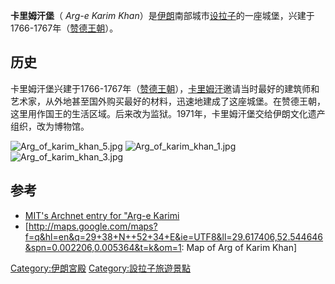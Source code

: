 {{Infobox building
|name = [[卡里姆汗|卡里姆汗]]堡
|native_name = ارگ کریم خان زند
|image = File:Arg of karim khan 2.jpg
|image_size = 400px
|caption = 内部
|type =
|map_type = 
|map_caption= 
|latd=
|latNS=
|longd=
|longEW=
|location = {{伊朗}}[[设拉子|设拉子]]
|architect= 
|engineer= 
|start_date = 1766年
|completion_date = 1767年
|date_demolished=
|cost=
|structural_system=  
|style= 
|size = 4.000平方米
|height = 14米
}}

'''卡里姆汗堡'''（{{lang-fa|ارگ کریم خان}} ''Arg-e Karim Khan''）是[[伊朗|伊朗]]南部城市[[设拉子|设拉子]]的一座城堡，兴建于1766-1767年（[[赞德王朝|赞德王朝]]）。

==历史==
卡里姆汗堡兴建于1766-1767年（[[赞德王朝|赞德王朝]]），[[卡里姆汗|卡里姆汗]]邀请当时最好的建筑师和艺术家，从外地甚至国外购买最好的材料，迅速地建成了这座城堡。在赞德王朝，这里用作国王的生活区域。后来改为监狱。1971年，卡里姆汗堡交给伊朗文化遗产组织，改为博物馆。

[[File:Arg_of_karim_khan_5.jpg|thumb]]
[[File:Arg_of_karim_khan_1.jpg|thumb]]
[[File:Arg_of_karim_khan_3.jpg|thumb]]

==参考==
{{commons category|Karim Khan Citadel}}
{{Reflist}}
*[https://web.archive.org/web/20060227100151/http://archnet.org/library/sites/one-site.tcl?site_id=4659 MIT's Archnet entry for "Arg-e Karimi]
*[http://maps.google.com/maps?f=q&hl=en&q=29+38+N++52+34+E&ie=UTF8&ll=29.617406,52.544646&spn=0.002206,0.005364&t=k&om=1: Map of Arg of Karim Khan]

{{coord|29.6174|52.5446|type:landmark_source:enwiki-googlemaplink|display=title}}

[[Category:伊朗宮殿|Category:伊朗宮殿]]
[[Category:設拉子旅遊景點|Category:設拉子旅遊景點]]